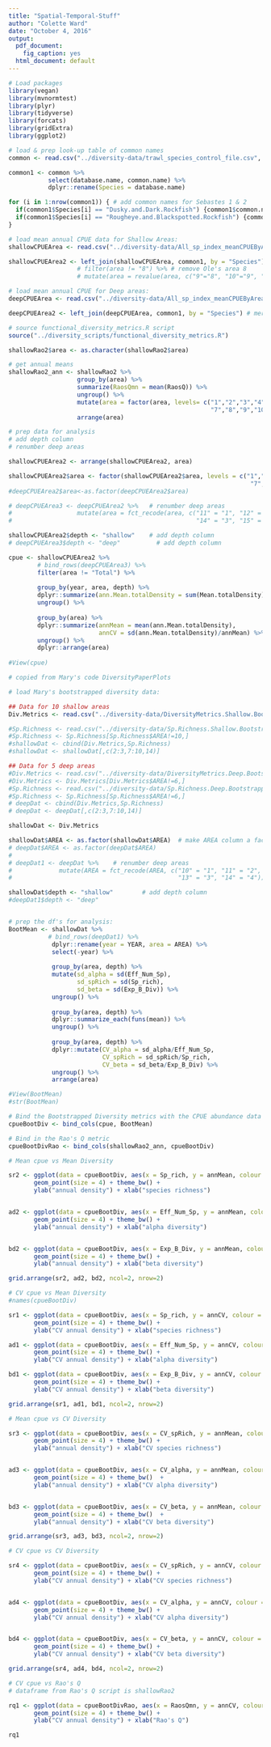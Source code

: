 ```yaml
---
title: "Spatial-Temporal-Stuff"
author: "Colette Ward"
date: "October 4, 2016"
output:
  pdf_document:
    fig_caption: yes
  html_document: default
---
```



```r
# Load packages
library(vegan)
library(mvnormtest)
library(plyr)
library(tidyverse)
library(forcats)
library(gridExtra)
library(ggplot2)


```


```r
# load & prep look-up table of common names
common <- read.csv("../diversity-data/trawl_species_control_file.csv", header = T, stringsAsFactors = FALSE)

common1 <- common %>%
           select(database.name, common.name) %>%
           dplyr::rename(Species = database.name)

for (i in 1:nrow(common1)) { # add common names for Sebastes 1 & 2
  if(common1$Species[i] == "Dusky.and.Dark.Rockfish") {common1$common.name[i] <- "Sebastes 1"}
  if(common1$Species[i] == "Rougheye.and.Blackspotted.Rockfish") {common1$common.name[i] <- "Sebastes 2"}
}
```


```r
# load mean annual CPUE data for Shallow Areas:
shallowCPUEArea <- read.csv("../diversity-data/All_sp_index_meanCPUEByArea.Shallow.MH.final.csv", header = T, stringsAsFactors = FALSE)

shallowCPUEArea2 <- left_join(shallowCPUEArea, common1, by = "Species") #%>% # merge common names onto SPCPUEArea
                   # filter(area != "8") %>% # remove Ole's area 8
                   # mutate(area = revalue(area, c("9"="8", "10"="9", "11"="10")))

```

```r
# load mean annual CPUE for Deep areas:
deepCPUEArea <- read.csv("../diversity-data/All_sp_index_meanCPUEByArea.Deep.MH.final.csv", header = T, stringsAsFactors = FALSE) # this is the latest file created by Mary Oct 26 2016

deepCPUEArea2 <- left_join(deepCPUEArea, common1, by = "Species") # merge in common names

```

```r
# source functional_diversity_metrics.R script
source("../diversity_scripts/functional_diversity_metrics.R")

shallowRao2$area <- as.character(shallowRao2$area)

# get annual means
shallowRao2_ann <- shallowRao2 %>%
                   group_by(area) %>%
                   summarize(RaosQmn = mean(RaosQ)) %>%
                   ungroup() %>%
                   mutate(area = factor(area, levels= c("1","2","3","4","5","6",
                                                        "7","8","9","10"))) %>%
                   arrange(area)

```


```r
# prep data for analysis
# add depth column
# renumber deep areas

shallowCPUEArea2 <- arrange(shallowCPUEArea2, area)

shallowCPUEArea2$area <- factor(shallowCPUEArea2$area, levels = c("1","2","3","4","5","6",
                                                                   "7","8","9","10"))
#deepCPUEArea2$area<-as.factor(deepCPUEArea2$area)

# deepCPUEArea3 <- deepCPUEArea2 %>%   # renumber deep areas
#                  mutate(area = fct_recode(area, c("11" = "1", "12" = "2", "13" = "5", 
#                                                   "14" = "3", "15" = "4")))

shallowCPUEArea2$depth <- "shallow"    # add depth column
# deepCPUEArea3$depth <- "deep"          # add depth column

cpue <- shallowCPUEArea2 %>% 
        # bind_rows(deepCPUEArea3) %>%
        filter(area != "Total") %>%
  
        group_by(year, area, depth) %>%
        dplyr::summarize(ann.Mean.totalDensity = sum(Mean.totalDensity)) %>%
        ungroup() %>%
  
        group_by(area) %>%
        dplyr::summarize(annMean = mean(ann.Mean.totalDensity), 
                         annCV = sd(ann.Mean.totalDensity)/annMean) %>%
        ungroup() %>%
        dplyr::arrange(area)
  
#View(cpue)

```

```r
# copied from Mary's code DiversityPaperPlots

# load Mary's bootstrapped diversity data:

## Data for 10 shallow areas
Div.Metrics <- read.csv("../diversity-data/DiversityMetrics.Shallow.Bootstrapped.Final.csv") 

#Sp.Richness <- read.csv("../diversity-data/Sp.Richness.Shallow.Bootstrapped.csv") # NB should this be updated to reflect splitting area 7? or is it is Shallow.Bootstrapped.Final loaded above?
#Sp.Richness <- Sp.Richness[Sp.Richness$AREA!=10,]
#shallowDat <- cbind(Div.Metrics,Sp.Richness)
#shallowDat <- shallowDat[,c(2:3,7:10,14)]

## Data for 5 deep areas
#Div.Metrics <- read.csv("../diversity-data/DiversityMetrics.Deep.Bootstrapped.Final.csv") 
#Div.Metrics <- Div.Metrics[Div.Metrics$AREA!=6,]
#Sp.Richness <- read.csv("../diversity-data/Sp.Richness.Deep.Bootstrapped.csv") # NB should this be updated to reflect adjustments to area definitions? (ie cutting the tail off area 12?)  or is it is Deep.Bootstrapped.Final loaded above?
#Sp.Richness <- Sp.Richness[Sp.Richness$AREA!=6,]
# deepDat <- cbind(Div.Metrics,Sp.Richness)
# deepDat <- deepDat[,c(2:3,7:10,14)]

shallowDat <- Div.Metrics

shallowDat$AREA <- as.factor(shallowDat$AREA)  # make AREA column a factor
# deepDat$AREA <- as.factor(deepDat$AREA)
# 
# deepDat1 <- deepDat %>%    # renumber deep areas
#             mutate(AREA = fct_recode(AREA, c("10" = "1", "11" = "2", "12" = "5", 
#                                              "13" = "3", "14" = "4")))

shallowDat$depth <- "shallow"        # add depth column
#deepDat1$depth <- "deep"


# prep the df's for analysis:
BootMean <- shallowDat %>%
           # bind_rows(deepDat1) %>%
            dplyr::rename(year = YEAR, area = AREA) %>%
            select(-year) %>%
  
            group_by(area, depth) %>%
            mutate(sd_alpha = sd(Eff_Num_Sp), 
                   sd_spRich = sd(Sp_rich), 
                   sd_beta = sd(Exp_B_Div)) %>%
            ungroup() %>%
            
            group_by(area, depth) %>%
            dplyr::summarize_each(funs(mean)) %>%
            ungroup() %>%
   
            group_by(area, depth) %>%
            dplyr::mutate(CV_alpha = sd_alpha/Eff_Num_Sp,
                          CV_spRich = sd_spRich/Sp_rich,
                          CV_beta = sd_beta/Exp_B_Div) %>%
            ungroup() %>%
            arrange(area)

#View(BootMean)
#str(BootMean)


```

```r
# Bind the Bootstrapped Diversity metrics with the CPUE abundance data
cpueBootDiv <- bind_cols(cpue, BootMean)

# Bind in the Rao's Q metric
cpueBootDivRao <- bind_cols(shallowRao2_ann, cpueBootDiv)

```

```r
# Mean cpue vs Mean Diversity

sr2 <- ggplot(data = cpueBootDiv, aes(x = Sp_rich, y = annMean, colour = depth)) +
       geom_point(size = 4) + theme_bw() +
       ylab("annual density") + xlab("species richness")


ad2 <- ggplot(data = cpueBootDiv, aes(x = Eff_Num_Sp, y = annMean, colour = depth)) +
       geom_point(size = 4) + theme_bw() +
       ylab("annual density") + xlab("alpha diversity")


bd2 <- ggplot(data = cpueBootDiv, aes(x = Exp_B_Div, y = annMean, colour = depth)) +
       geom_point(size = 4) + theme_bw() +
       ylab("annual density") + xlab("beta diversity")

grid.arrange(sr2, ad2, bd2, ncol=2, nrow=2)

```

```r
# CV cpue vs Mean Diversity
#names(cpueBootDiv)

sr1 <- ggplot(data = cpueBootDiv, aes(x = Sp_rich, y = annCV, colour = depth)) +
       geom_point(size = 4) + theme_bw() + 
       ylab("CV annual density") + xlab("species richness")

ad1 <- ggplot(data = cpueBootDiv, aes(x = Eff_Num_Sp, y = annCV, colour = depth)) +
       geom_point(size = 4) + theme_bw() +
       ylab("CV annual density") + xlab("alpha diversity")

bd1 <- ggplot(data = cpueBootDiv, aes(x = Exp_B_Div, y = annCV, colour = depth)) +
       geom_point(size = 4) + theme_bw() +
       ylab("CV annual density") + xlab("beta diversity")

grid.arrange(sr1, ad1, bd1, ncol=2, nrow=2)

```

```r
# Mean cpue vs CV Diversity

sr3 <- ggplot(data = cpueBootDiv, aes(x = CV_spRich, y = annMean, colour = depth)) +
       geom_point(size = 4) + theme_bw() +
       ylab("annual density") + xlab("CV species richness")


ad3 <- ggplot(data = cpueBootDiv, aes(x = CV_alpha, y = annMean, colour = depth)) +
       geom_point(size = 4) + theme_bw()  +
       ylab("annual density") + xlab("CV alpha diversity")


bd3 <- ggplot(data = cpueBootDiv, aes(x = CV_beta, y = annMean, colour = depth)) +
       geom_point(size = 4) + theme_bw()  +
       ylab("annual density") + xlab("CV beta diversity")

grid.arrange(sr3, ad3, bd3, ncol=2, nrow=2)

```

```r
# CV cpue vs CV Diversity

sr4 <- ggplot(data = cpueBootDiv, aes(x = CV_spRich, y = annCV, colour = depth)) +
       geom_point(size = 4) + theme_bw() +
       ylab("CV annual density") + xlab("CV species richness")


ad4 <- ggplot(data = cpueBootDiv, aes(x = CV_alpha, y = annCV, colour = depth)) +
       geom_point(size = 4) + theme_bw() +
       ylab("CV annual density") + xlab("CV alpha diversity")


bd4 <- ggplot(data = cpueBootDiv, aes(x = CV_beta, y = annCV, colour = depth)) +
       geom_point(size = 4) + theme_bw() +
       ylab("CV annual density") + xlab("CV beta diversity")

grid.arrange(sr4, ad4, bd4, ncol=2, nrow=2)

```

```r
# CV cpue vs Rao's Q
# dataframe from Rao's Q script is shallowRao2

rq1 <- ggplot(data = cpueBootDivRao, aes(x = RaosQmn, y = annCV, colour = depth)) +
       geom_point(size = 4) + theme_bw() +
       ylab("CV annual density") + xlab("Rao's Q")

rq1


```


